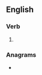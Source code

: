 ==English==

===Verb===
{{head|en|verb form}}

# {{en-past of|bepraise}}

===Anagrams===
* {{anagrams|en|bediapers}}